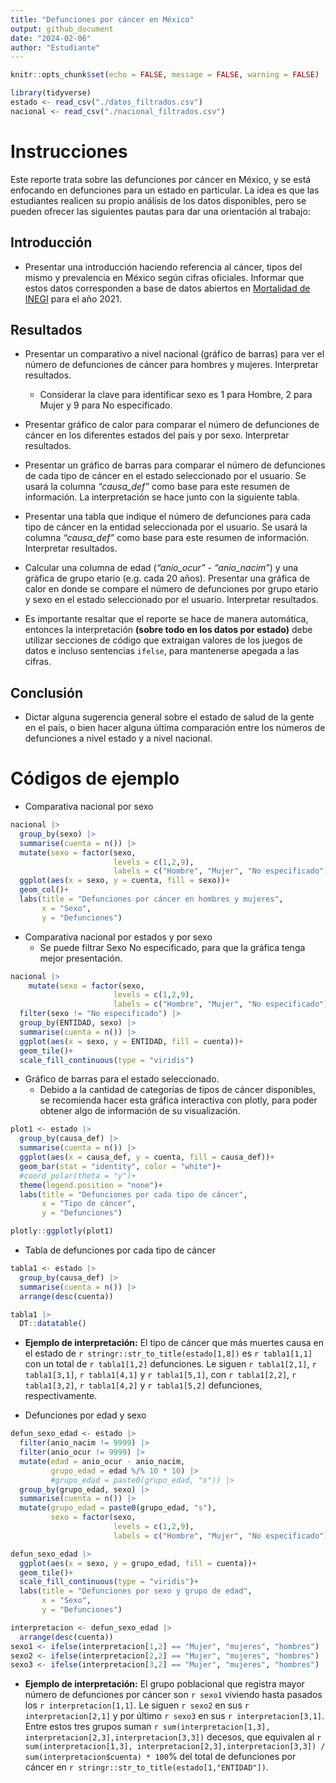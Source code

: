 ```yaml
---
title: "Defunciones por cáncer en México"
output: github_document
date: "2024-02-06"
author: "Estudiante"
---
```


```r
knitr::opts_chunk$set(echo = FALSE, message = FALSE, warning = FALSE)

library(tidyverse)
estado <- read_csv("./datos_filtrados.csv")
nacional <- read_csv("./nacional_filtrados.csv")
```

# Instrucciones

Este reporte trata sobre las defunciones por cáncer en México, y se está enfocando en defunciones para un estado en particular. La idea es que las estudiantes realicen su propio análisis de los datos disponibles, pero se pueden ofrecer las siguientes pautas para dar una orientación al trabajo:

## Introducción

* Presentar una introducción haciendo referencia al cáncer, tipos del mismo y prevalencia en México según cifras oficiales. Informar que estos datos corresponden a base de datos abiertos en [Mortalidad de INEGI](https://www.inegi.org.mx/programas/mortalidad/#datos_abiertos) para el año 2021.

## Resultados

* Presentar un comparativo a nivel nacional (gráfico de barras) para ver el número de defunciones de cáncer para hombres y mujeres. Interpretar resultados.
  + Considerar la clave para identificar sexo es 1 para Hombre, 2 para Mujer y 9 para No especificado.

* Presentar gráfico de calor para comparar el número de defunciones de cáncer en los diferentes estados del país y por sexo. Interpretar resultados.

* Presentar un gráfico de barras para comparar el número de defunciones de cada tipo de cáncer en el estado seleccionado por el usuario. Se usará la columna *"causa_def"* como base para este resumen de información. La interpretación se hace junto con la siguiente tabla.

* Presentar una tabla que indique el número de defunciones para cada tipo de cáncer en la entidad seleccionada por el usuario. Se usará la columna *"causa_def"* como base para este resumen de información. Interpretar resultados.

* Calcular una columna de edad (*"anio_ocur"* - *"anio_nacim"*) y una gráfica de grupo etario (e.g. cada 20 años). Presentar una gráfica de calor en donde se compare el número de defunciones por grupo etario y sexo en el estado seleccionado por el usuario. Interpretar resultados.

* Es importante resaltar que el reporte se hace de manera automática, entonces la interpretación **(sobre todo en los datos por estado)** debe utilizar secciones de código que extraigan valores de los juegos de datos e incluso sentencias `ifelse`, para mantenerse apegada a las cifras.

## Conclusión

* Dictar alguna sugerencia general sobre el estado de salud de la gente en el país, o bien hacer alguna última comparación entre los números de defunciones a nivel estado y a nivel nacional. 

# Códigos de ejemplo

* Comparativa nacional por sexo

```r
nacional |> 
  group_by(sexo) |> 
  summarise(cuenta = n()) |> 
  mutate(sexo = factor(sexo, 
                       levels = c(1,2,9),
                       labels = c("Hombre", "Mujer", "No especificado"))) |> 
  ggplot(aes(x = sexo, y = cuenta, fill = sexo))+
  geom_col()+
  labs(title = "Defunciones por cáncer en hombres y mujeres",
       x = "Sexo",
       y = "Defunciones")
```

* Comparativa nacional por estados y por sexo
  + Se puede filtrar Sexo No especificado, para que la gráfica tenga mejor presentación.

```r
nacional |> 
    mutate(sexo = factor(sexo, 
                       levels = c(1,2,9),
                       labels = c("Hombre", "Mujer", "No especificado"))) |>
  filter(sexo != "No especificado") |> 
  group_by(ENTIDAD, sexo) |> 
  summarise(cuenta = n()) |> 
  ggplot(aes(x = sexo, y = ENTIDAD, fill = cuenta))+
  geom_tile()+
  scale_fill_continuous(type = "viridis")
```

* Gráfico de barras para el estado seleccionado.
  + Debido a la cantidad de categorías de tipos de cáncer disponibles, se recomienda hacer esta gráfica interactiva con plotly, para poder obtener algo de información de su visualización.

```r
plot1 <- estado |> 
  group_by(causa_def) |> 
  summarise(cuenta = n()) |> 
  ggplot(aes(x = causa_def, y = cuenta, fill = causa_def))+
  geom_bar(stat = "identity", color = "white")+
  #coord_polar(theta = "y")+
  theme(legend.position = "none")+
  labs(title = "Defunciones por cada tipo de cáncer",
       x = "Tipo de cáncer",
       y = "Defunciones")

plotly::ggplotly(plot1)
```

* Tabla de defunciones por cada tipo de cáncer

```r
tabla1 <- estado |> 
  group_by(causa_def) |> 
  summarise(cuenta = n()) |> 
  arrange(desc(cuenta)) 

tabla1 |> 
  DT::datatable()
```

* **Ejemplo de interpretación:** El tipo de cáncer que más muertes causa en el estado de `r stringr::str_to_title(estado[1,8])` es `r tabla1[1,1]` con un total de `r tabla1[1,2]` defunciones. Le siguen `r tabla1[2,1]`, `r tabla1[3,1]`, `r tabla1[4,1]` y `r tabla1[5,1]`, con `r tabla1[2,2]`, `r tabla1[3,2]`, `r tabla1[4,2]` y `r tabla1[5,2]` defunciones, respectivamente.
  
* Defunciones por edad y sexo

```r
defun_sexo_edad <- estado |> 
  filter(anio_nacim != 9999) |>
  filter(anio_ocur != 9999) |> 
  mutate(edad = anio_ocur - anio_nacim,
         grupo_edad = edad %/% 10 * 10) |>
         #grupo_edad = paste0(grupo_edad, "s")) |> 
  group_by(grupo_edad, sexo) |> 
  summarise(cuenta = n()) |> 
  mutate(grupo_edad = paste0(grupo_edad, "s"),
         sexo = factor(sexo, 
                       levels = c(1,2,9),
                       labels = c("Hombre", "Mujer", "No especificado")))

defun_sexo_edad |> 
  ggplot(aes(x = sexo, y = grupo_edad, fill = cuenta))+
  geom_tile()+
  scale_fill_continuous(type = "viridis")+
  labs(title = "Defunciones por sexo y grupo de edad",
       x = "Sexo",
       y = "Defunciones")
```

```r
interpretacion <- defun_sexo_edad |> 
  arrange(desc(cuenta))
sexo1 <- ifelse(interpretacion[1,2] == "Mujer", "mujeres", "hombres")
sexo2 <- ifelse(interpretacion[2,2] == "Mujer", "mujeres", "hombres")
sexo3 <- ifelse(interpretacion[3,2] == "Mujer", "mujeres", "hombres")
```

* **Ejemplo de interpretación:** El grupo poblacional que registra mayor número de defunciones por cáncer son `r sexo1` viviendo hasta pasados los `r interpretacion[1,1]`. Le siguen `r sexo2` en sus `r interpretacion[2,1]` y por último `r sexo3` en sus `r interpretacion[3,1]`. Entre estos tres grupos suman `r sum(interpretacion[1,3], interpretacion[2,3],interpretacion[3,3])` decesos, que equivalen al `r sum(interpretacion[1,3], interpretacion[2,3],interpretacion[3,3]) / sum(interpretacion$cuenta) * 100`% del total de defunciones por cáncer en `r stringr::str_to_title(estado[1,"ENTIDAD"])`.

